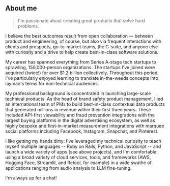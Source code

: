 ## About me

> I'm passionate about creating great products that solve hard problems.

I believe the best outcomes result from open collaboration — between product and engineering, of course, but also via frequent interactions with clients and prospects, go-to-market teams, the C-suite, and anyone else with curiosity and a drive to help create best-in-class software solutions.

My career has spanned everything from Series A-stage tech startups to sprawling, 150,000-person organizations. The startups I've joined were acquired (twice!) for over $1.2 billion collectively. Throughout this period, I've particularly enjoyed learning to translate in-the-weeds concepts into layman's terms for non-technical audiences.

My professional background is concentrated in launching large-scale technical products. As the head of brand safety product management, I led an international team of PMs to build best-in-class contextual data products that generated millions in revenue within their first three years. These included API-first viewability and fraud prevention integrations with the largest buying platforms in the digital advertising ecosystem, as well as highly bespoke and first-in-market measurement integrations with marquee social platforms including Facebook, Instagram, Snapchat, and Pinterest.

I like getting my hands dirty: I've leveraged my technical curiosity to teach myself multiple languages -- Ruby on Rails, Python, and JavaScript -- and launch a wide variety of apps (see above projects), and I'm comfortable using a broad variety of cloud services, tools, and frameworks (AWS, Hugging Face, Streamlit, and Retool, for example) in a wide swathe of applications ranging from audio analysis to LLM fine-tuning.

I'm always up for a chat!